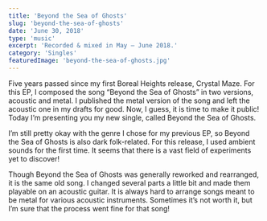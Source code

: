 ```yaml
---
title: 'Beyond the Sea of Ghosts'
slug: 'beyond-the-sea-of-ghosts'
date: 'June 30, 2018'
type: 'music'
excerpt: 'Recorded & mixed in May — June 2018.'
category: 'Singles'
featuredImage: 'beyond-the-sea-of-ghosts.jpg'
---
```


Five years passed since my first Boreal Heights release, Crystal Maze. For this
EP, I composed the song “Beyond the Sea of Ghosts” in two versions, acoustic and
metal. I published the metal version of the song and left the acoustic one in my
drafts for good. Now, I guess, it is time to make it public! Today I’m
presenting you my new single, called Beyond the Sea of Ghosts.

I’m still pretty okay with the genre I chose for my previous EP, so Beyond the
Sea of Ghosts is also dark folk-related. For this release, I used ambient sounds
for the first time. It seems that there is a vast field of experiments yet to
discover!

Though Beyond the Sea of Ghosts was generally reworked and rearranged, it is the
same old song. I changed several parts a little bit and made them playable on an
acoustic guitar. It is always hard to arrange songs meant to be metal for
various acoustic instruments. Sometimes it’s not worth it, but I’m sure that the
process went fine for that song!
